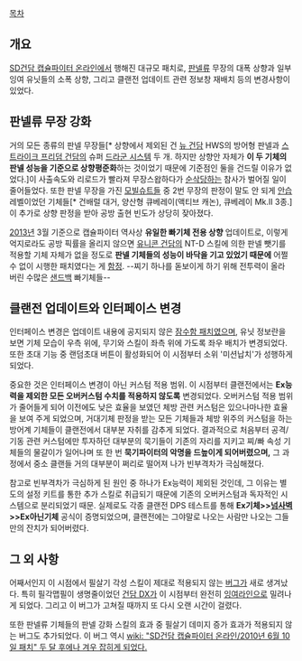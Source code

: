 [[목차]]

== 개요 ==
[[SD건담 캡슐파이터 온라인]]에서 행해진 대규모 패치로, [[판넬]]류 무장의 대폭 상향과 일부 잉여 유닛들의 소폭 상향, 그리고 클랜전 업데이트 관련 정보창 재배치 등의 변경사항이 있었다.

== 판넬류 무장 강화 ==
거의 모든 종류의 판넬 무장들[* 상향에서 제외된 건 [[뉴 건담]] HWS의 방어형 판넬과 [[스트라이크 프리덤 건담]]의 슈퍼 [[드라군 시스템]] 두 개. 하지만 상향안 자체가 '''이 두 기체의 판넬 성능을 기준으로 상향평준화'''하는 것이었기 때문에 기준점인 둘을 건드릴 이유가 없었다.]이 사출속도와 리로드가 빨라져 무장스왑하다가 [[순삭]]당하는 참사가 벌어질 일이 줄어들었다. 또한 판넬 무장을 가진 [[모빌슈트]]들 중 2번 무장의 판정이 말도 안 되게 [[안습]] 레벨이었던 기체들[* 건배럴 대거, 양산형 큐베레이(액티브 캐논), 큐베레이 Mk.II 3종.]이 추가로 상향 판정을 받아 공방 출현 빈도가 상당히 잦아졌다.

[[2013년]] 3월 기준으로 캡슐파이터 역사상 '''유일한 빠기체 전용 상향''' 업데이트로, 이렇게 억지로라도 공방 픽률을 올리지 않으면 [[유니콘 건담]]의 NT-D 스킬에 의한 판넬 뺏기를 적용할 기체 자체가 없을 정도로 '''판넬 기체들의 성능이 바닥을 기고 있었기 때문에''' 어쩔 수 없이 시행한 패치였다는 게 [[함정]]. --찌기 하나를 돋보이게 하기 위해 전투력이 올라 버린 수많은 [[샌드백]] 빠기체들--

== 클랜전 업데이트와 인터페이스 변경 ==
인터페이스 변경은 업데이트 내용에 공지되지 않은 [[잠수함 패치]]였으며, 유닛 정보란을 보면 기체 모습이 우측 위에, 무기와 스킬이 좌측 위에 가도록 좌우 배치가 변경되었다. 또한 초대 기능 중 랜덤초대 버튼이 활성화되어 이 시점부터 소위 '미션납치'가 성행하게 되었다.

중요한 것은 인터페이스 변경이 아닌 커스텀 적용 범위. 이 시점부터 클랜전에서는 '''Ex능력을 제외한 모든 오버커스텀 수치를 적용하지 않도록''' 변경되었다. 오버커스텀 적용 범위가 줄어들게 되어 이전에도 낮은 효율을 보였던 체방 관련 커스텀은 있으나마나한 효율을 보여 주게 되었으며, 거대기체 판정을 받는 모든 기체들과 체방 위주의 커스텀을 하는 방어계 기체들이 클랜전에서 대부분 자취를 감추게 되었다. 결과적으로 처음부터 공격/기동 관련 커스텀에만 투자하던 대부분의 묵기들이 기존의 자리를 지키고 찌/빠 속성 기체들의 물갈이가 일어나며 또 한 번 '''묵기파이터의 악명을 드높이게 되어버렸으며,''' 그 과정에서 중소 클랜들 거의 대부분이 쩌리로 떨어져 나가 빈부격차가 극심해졌다.

참고로 빈부격차가 극심하게 된 원인 중 하나가 Ex능력이 제외된 것인데, 그 이유는 별도의 설정 키트를 통한 추가 스킬로 취급되기 때문에 기존의 오버커스텀과 독자적인 시스템으로 분리되었기 때문. 실제로도 각종 클랜전 DPS 테스트를 통해 '''Ex기체>>[[넘사벽]]>>Ex아닌기체''' 공식이 증명되었으며, 클랜전에는 그야말로 나오는 사람만 나오는 그들만의 잔치가 되어버렸다.

== 그 외 사항 ==
어째서인지 이 시점에서 필살기 각성 스킬이 제대로 적용되지 않는 [[버그]]가 새로 생겨났다. 특히 필각맵필이 생명줄이었던 [[건담 DX]]가 이 시점부터 완전히 [[잉여]]라인으로 밀려나게 되었다. 그리고 이 버그가 고쳐질 때까지 또 다시 오랜 시간이 걸렸다.

또한 판넬류 기체들의 판넬 강화 스킬의 효과 중 필살기 데미지 증가 효과가 적용되지 않는 버그도 추가되었다. 이 버그 역시 [[wiki: "SD건담 캡슐파이터 온라인/2010년 6월 10일 패치" 두 달 후에나 겨우 잡히게 되었다.]]
